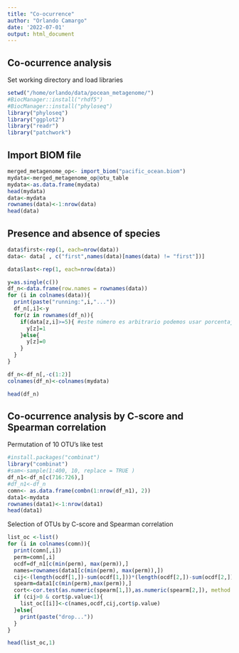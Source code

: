 ```yaml
---
title: "Co-ocurrence"
author: "Orlando Camargo"
date: '2022-07-01'
output: html_document
---
```


## Co-ocurrence analysis

Set working directory and load libraries
```r
setwd("/home/orlando/data/pocean_metagenome/")
#BiocManager::install("rhdf5")
#BiocManager::install("phyloseq")
library("phyloseq")
library("ggplot2")
library("readr")
library("patchwork")
```

## Import BIOM file

```r
merged_metagenome_op<- import_biom("pacific_ocean.biom")
mydata<-merged_metagenome_op@otu_table
mydata<-as.data.frame(mydata)
head(mydata)
data<-mydata
rownames(data)<-1:nrow(data)
head(data)
```

## Presence and absence of species

```r
data$first<-rep(1, each=nrow(data))
data<- data[ , c("first",names(data)[names(data) != "first"])]

data$last<-rep(1, each=nrow(data))

y=as.single(c())
df_n<-data.frame(row.names = rownames(data))
for (i in colnames(data)){
  print(paste("running:",i,"..."))
  df_n[,i]<-y
  for(z in rownames(df_n)){
    if(data[z,i]>=5){ #este número es arbitrario podemos usar porcentajes de abudancia
      y[z]=1
    }else{
      y[z]=0
    }
  }
}

df_n<-df_n[,-c(1:2)]
colnames(df_n)<-colnames(mydata)

head(df_n)
```

## Co-ocurrence analysis by C-score and Spearman correlation

Permutation of 10 OTU's like test
```r
#install.packages("combinat")
library("combinat")
#sam<-sample(1:400, 10, replace = TRUE )
df_n1<-df_n[c(716:726),]
#df_n1<-df_n
comn<- as.data.frame(combn(1:nrow(df_n1), 2))
data1<-mydata
rownames(data1)<-1:nrow(data1)
head(data1)
```

Selection of OTUs by C-score and Spearman correlation

```r
list_oc <-list()
for (i in colnames(comn)){
  print(comn[,i])
  perm=comn[,i]
  ocdf=df_n1[c(min(perm), max(perm)),]
  names=rownames(data1[c(min(perm), max(perm)),])
  cij<-(length(ocdf[1,])-sum(ocdf[1,]))*(length(ocdf[2,])-sum(ocdf[2,]))
  spearm=data1[c(min(perm),max(perm)),]
  cort<-cor.test(as.numeric(spearm[1,]),as.numeric(spearm[2,]), method = "spearman", conf.level = 0.95, exact=FALSE)
  if (cij>0 & cort$p.value<1){
    list_oc[[i]]<-c(names,ocdf,cij,cort$p.value)
  }else{
    print(paste("drop..."))
  }
}

head(list_oc,1)
```



